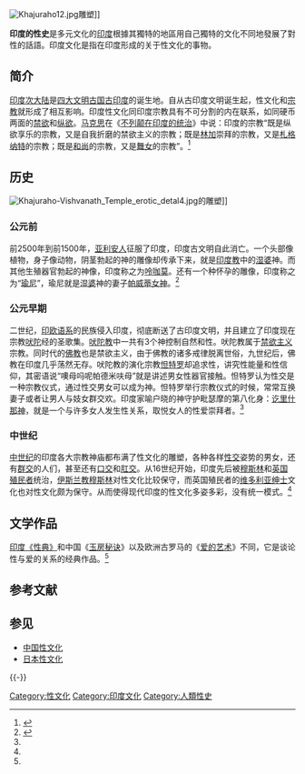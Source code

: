 [[File:Khajuraho12.jpg|thumb]]雕塑]]

'''印度的性史'''是多元文化的[[印度|印度]]根據其獨特的地區用自己獨特的文化不同地發展了對性的話語。印度文化是指在印度形成的关于性文化的事物。

== 简介 ==
[[印度次大陆|印度次大陆]]是[[四大文明古国|四大文明古国]][[古印度|古印度]]的诞生地。自从古印度文明诞生起，性文化和[[宗教|宗教]]就形成了相互影响。印度性文化同印度宗教具有不可分割的内在联系，如同硬币两面的[[禁欲|禁欲]]和[[纵欲|纵欲]]。[[马克思|马克思]]在《[[不列颠在印度的统治|不列颠在印度的统治]]》中说：印度的宗教“既是纵欲享乐的宗教，又是自我折磨的禁欲主义的宗教；既是[[林伽|林加]]崇拜的宗教，又是[[札格纳特|札格纳特]]的宗教；既是[[和尚|和尚]]的宗教，又是[[舞女|舞女]]的宗教”。<ref name="websouhu11 " >{{cite web|url=http://news.sohu.com/20061201/n246742421.shtml|title=感受印度性文化|accessdate=2006年12月1日|work=|publisher=搜狐|language=zh-hans|archive-date=2014年8月19日|archive-url=https://web.archive.org/web/20140819031749/http://news.sohu.com/20061201/n246742421.shtml|dead-url=no}}</ref>

== 历史 ==
[[File:Khajuraho-Vishvanath_Temple_erotic_detal4.jpg|thumb]]的雕塑]]

=== 公元前 ===
前2500年到前1500年，[[亚利安人|亚利安人]]征服了印度，印度古文明自此消亡。一个头部像植物，身子像动物，阴茎勃起的神的雕像却传承下来，就是[[印度教|印度教]]中的[[湿婆|湿婆]]神。而其他生殖器官勃起的神像，印度称之为[[林伽|呤咖莫]]。还有一个种怀孕的雕像，印度称之为“[[瑜尼|瑜尼]]”，瑜尼就是[[湿婆|湿婆]]神的妻子[[雪山神女|帕威蒂女神]]。<ref name="websouhu222 " >{{cite web|url=http://women.sohu.com/09/30/article214653009.shtml|title=印度的性文化|access-date=2003-10-20|website=搜狐|language=zh-hans|archive-url=https://web.archive.org/web/20040405060115/http://women.sohu.com/09/30/article214653009.shtml|archive-date=2004-04-05|dead-url=yes}}</ref>

=== 公元早期 ===
二世纪，[[印欧语系|印欧语系]]的民族侵入印度，彻底断送了古印度文明，并且建立了印度现在宗教[[吠陀|吠陀]]经的圣歌集。[[吠陀教|吠陀教]]中一共有3个神控制自然和性。吠陀教属于[[禁欲主义|禁欲主义]]宗教。同时代的[[佛教|佛教]]也是禁欲主义，由于佛教的诸多戒律脱离世俗，九世纪后，佛教在印度几乎荡然无存。吠陀教的演化宗教[[怛特罗|怛特罗]]却追求性，讲究性能量和性信仰，其密语说“噢母吗呢帕德米呋母”就是讲述男女性器官接触。怛特罗认为性交是一种宗教仪式，通过性交男女可以成为神。怛特罗举行宗教仪式的时候，常常互换妻子或者让男人与妓女群交欢。印度家喻户晓的神守护毗瑟摩的第八化身：[[讫里什那神|讫里什那神]]，就是一个与许多女人发生性关系，取悦女人的性爱崇拜者。<ref name="websouhu222 " />

=== 中世纪 ===
[[中世纪|中世纪]]的印度各大宗教神庙都布满了性文化的雕塑，各种各样[[性交|性交]]姿势的男女，还有[[群交|群交]]的人们，甚至还有[[口交|口交]]和[[肛交|肛交]]。从16世纪开始，印度先后被[[穆斯林|穆斯林]]和[[英国|英国]][[殖民者|殖民者]]统治，[[伊斯兰教|伊斯兰教]][[穆斯林|穆斯林]]对性文化比较保守，而英国殖民者的[[维多利亚|维多利亚]][[绅士|绅士]]文化也对性文化颇为保守。从而使得现代印度的性文化多姿多彩，没有统一模式。<ref name="websouhu222 " />

== 文学作品 ==
[[欲经|印度《性典》]]和中国《[[房中术|玉房秘诀]]》以及欧洲古罗马的《[[爱的艺术|爱的艺术]]》不同，它是谈论性与爱的关系的经典作品。<ref name="websouhu222 " />

== 参考文献 ==
{{Reflist}}

== 参见 ==
{{Portal|印度|性|色情}}
* [[中国性文化|中国性文化]]
* [[日本性文化|日本性文化]]

{{-}}
{{印度主题}}

[[Category:性文化|Category:性文化]]
[[Category:印度文化|Category:印度文化]]
[[Category:人類性史|Category:人類性史]]